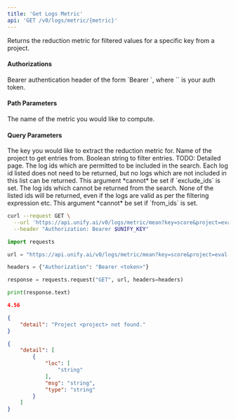 ```yaml
---
title: 'Get Logs Metric'
api: 'GET /v0/logs/metric/{metric}'
---
```

Returns the reduction metric for filtered values for a specific key from a project.

#### Authorizations

<ParamField header="Authorization" type="string" required="true">
  Bearer authentication header of the form `Bearer <token>`, where `<token>` is your auth token.
</ParamField>

#### Path Parameters

<ParamField query="metric" type="string" required="true">
The name of the metric you would like to compute.
</ParamField>

#### Query Parameters

<ParamField query="key" type="string" required="true">
The key you would like to extract the reduction metric for.
</ParamField>

<ParamField query="project" type="string" required="true">
Name of the project to get entries from.
</ParamField>

<ParamField query="filter_expr" type="string | null" >
Boolean string to filter entries. TODO: Detailed page.
</ParamField>

<ParamField query="from_ids" type="string | null" >
The log ids which are permitted to be included in the search. Each log id listed does not need to be returned, but no logs which are not included in this list can be returned. This argument *cannot* be set if `exclude_ids` is set.
</ParamField>

<ParamField query="exclude_ids" type="string | null" >
The log ids which cannot be returned from the search. None of the listed ids will be returned, even if the logs are valid as per the filtering expression etc. This argument *cannot* be set if `from_ids` is set.
</ParamField>

<RequestExample>

```bash cURL
curl --request GET \
  --url 'https://api.unify.ai/v0/logs/metric/mean?key=score&project=eval-project&filter_expr=len(output)%20>%20200%20and%20temperature%20==%200.5&from_ids=0&1&2&exclude_ids=0&1&2' \
  --header "Authorization: Bearer $UNIFY_KEY"
```

```python Python
import requests

url = "https://api.unify.ai/v0/logs/metric/mean?key=score&project=eval-project&filter_expr=len(output)%20>%20200%20and%20temperature%20==%200.5&from_ids=0&1&2&exclude_ids=0&1&2"

headers = {"Authorization": "Bearer <token>"}

response = requests.request("GET", url, headers=headers)

print(response.text)
```

</RequestExample>
<ResponseExample>

```json 200
4.56
```

```json 404
{
    "detail": "Project <project> not found."
}
```

```json 422
{
    "detail": [
        {
            "loc": [
                "string"
            ],
            "msg": "string",
            "type": "string"
        }
    ]
}
```

</ResponseExample>

